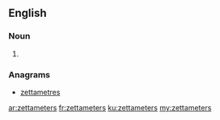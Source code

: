 ==English==

===Noun===
{{head|en|plural}}

# {{plural of|zettameter|lang=en|nocat=1}}

===Anagrams===
* [[zettametres#English|zettametres]]

[[ar:zettameters]]
[[fr:zettameters]]
[[ku:zettameters]]
[[my:zettameters]]